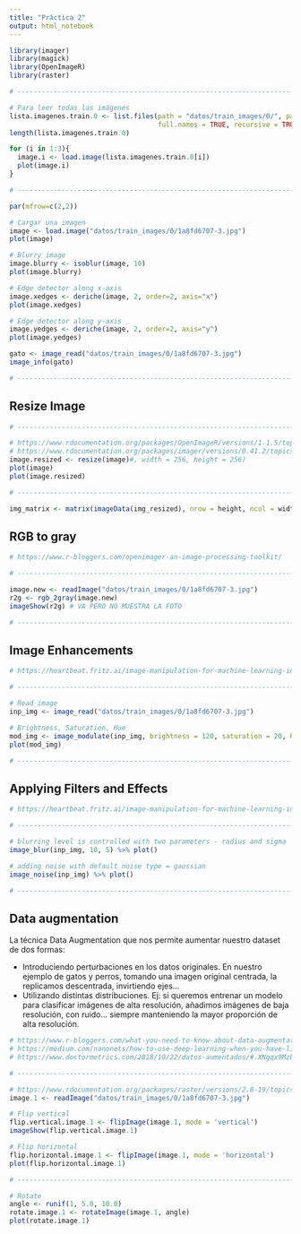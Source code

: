 ```yaml
---
title: "Práctica 2"
output: html_notebook
---
```


```r
library(imager)
library(magick)
library(OpenImageR)
library(raster)
```


```r
# ------------------------------------------------------------------------------------------

# Para leer todas las imágenes
lista.imagenes.train.0 <- list.files(path = "datos/train_images/0/", pattern = "*.jpg", 
                                     full.names = TRUE, recursive = TRUE)
length(lista.imagenes.train.0)

for (i in 1:3){
  image.i <- load.image(lista.imagenes.train.0[i])
  plot(image.i)
}

# ------------------------------------------------------------------------------------------

par(mfrow=c(2,2))

# Cargar una imagen
image <- load.image("datos/train_images/0/1a8fd6707-3.jpg")
plot(image) 

# Blurry image
image.blurry <- isoblur(image, 10)
plot(image.blurry)

# Edge detector along x-axis
image.xedges <- deriche(image, 2, order=2, axis="x")
plot(image.xedges)

# Edge detector along y-axis
image.yedges <- deriche(image, 2, order=2, axis="y") 
plot(image.yedges)

gato <- image_read("datos/train_images/0/1a8fd6707-3.jpg")
image_info(gato)

# ------------------------------------------------------------------------------------------
```


## Resize Image

```r
# ------------------------------------------------------------------------------------------

# https://www.rdocumentation.org/packages/OpenImageR/versions/1.1.5/topics/resizeImage
# https://www.rdocumentation.org/packages/imager/versions/0.41.2/topics/resize
image.resized <- resize(image)#, width = 256, height = 256)
plot(image)
plot(image.resized)

# ------------------------------------------------------------------------------------------

img_matrix <- matrix(imageData(img_resized), nrow = height, ncol = width * 3)
```


## RGB to gray

```r
# https://www.r-bloggers.com/openimager-an-image-processing-toolkit/

# ------------------------------------------------------------------------------------------

image.new <- readImage("datos/train_images/0/1a8fd6707-3.jpg")
r2g <- rgb_2gray(image.new)
imageShow(r2g) # VA PERO NO MUESTRA LA FOTO

# ------------------------------------------------------------------------------------------
```


## Image Enhancements

```r
# https://heartbeat.fritz.ai/image-manipulation-for-machine-learning-in-r-ff2b92069fef

# ------------------------------------------------------------------------------------------

# Read image
inp_img <- image_read("datos/train_images/0/1a8fd6707-3.jpg")

# Brightness, Saturation, Hue
mod_img <- image_modulate(inp_img, brightness = 120, saturation = 20, hue = 20)
plot(mod_img)

# ------------------------------------------------------------------------------------------
```


## Applying Filters and Effects

```r
# https://heartbeat.fritz.ai/image-manipulation-for-machine-learning-in-r-ff2b92069fef

# ------------------------------------------------------------------------------------------

# blurring level is controlled with two parameters - radius and sigma 
image_blur(inp_img, 10, 5) %>% plot()

# adding noise with default noise type = gaussian
image_noise(inp_img) %>% plot()

# ------------------------------------------------------------------------------------------
```



## Data augmentation

La técnica Data Augmentation que nos permite aumentar nuestro dataset de dos formas:

- Introduciendo perturbaciones en los datos originales. En nuestro ejemplo de gatos y perros, tomando una imagen original centrada, la replicamos descentrada, invirtiendo ejes…
- Utilizando distintas distribuciones. Ej: si queremos entrenar un modelo para clasificar imágenes de alta resolución, añadimos imágenes de baja resolución, con ruido… siempre manteniendo la mayor proporción de alta resolución.


```r
# https://www.r-bloggers.com/what-you-need-to-know-about-data-augmentation-for-machine-learning/
# https://medium.com/nanonets/how-to-use-deep-learning-when-you-have-limited-data-part-2-data-augmentation-c26971dc8ced
# https://www.doctormetrics.com/2018/10/22/datos-aumentados/#.XNgqx9Mzby8

# ------------------------------------------------------------------------------------------

# https://www.rdocumentation.org/packages/raster/versions/2.8-19/topics/flip
image.1 <- readImage("datos/train_images/0/1a8fd6707-3.jpg")

# Flip vertical
flip.vertical.image.1 <- flipImage(image.1, mode = 'vertical')
imageShow(flip.vertical.image.1)

# Flip horizontal
flip.horizontal.image.1 <- flipImage(image.1, mode = 'horizontal')
plot(flip.horizontal.image.1)

# ------------------------------------------------------------------------------------------

# Rotate 
angle <- runif(1, 5.0, 10.0)
rotate.image.1 <- rotateImage(image.1, angle)
plot(rotate.image.1)
```

